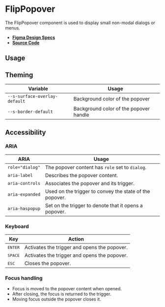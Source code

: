 
<Meta title="Components/FlipPopover" />

# FlipPopover

The FlipPopover component is used to display small non-modal dialogs or menus.

- **[Figma Design Specs](https://www.figma.com/file/iRHiAFsHxnzux8gQ9EjlZe/Flip-Components?node-id=2%3A39)**
- **[Source Code](https://github.com/flip-corp/swirl/tree/main/packages/swirl-components/src/components/flip-popover)**

## Usage

<Canvas withSource="open">
  <Story id="components-flippopover--flip-popover" />
</Canvas>

<ArgsTable story="." />

## Theming

| Variable                      | Usage                                  |
| ----------------------------- | -------------------------------------- |
| `--s-surface-overlay-default` | Background color of the popover        |
| `--s-border-default`          | Background color of the popover handle |

## Accessibility

### ARIA

| ARIA            | Usage                                                   |
| --------------- | ------------------------------------------------------- |
| `role="dialog"` | The popover content has `role` set to `dialog`.         |
| `aria-label`    | Describes the popover content.                          |
| `aria-controls` | Associates the popover and its trigger.                 |
| `aria-expanded` | Used on the trigger to convey the state of the popover. |
| `aria-haspopup` | Set on the trigger to denote that it opens a popover.   |

### Keyboard

| Key              | Action                                       |
| ---------------- | -------------------------------------------- |
| <kbd>ENTER</kbd> | Activates the trigger and opens the popover. |
| <kbd>SPACE</kbd> | Activates the trigger and opens the popover. |
| <kbd>ESC</kbd>   | Closes the popover.                          |

### Focus handling

- Focus is moved to the popover content when opened.
- After closing, the focus is returned to the trigger.
- Moving focus outside the popover closes it.
